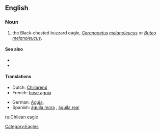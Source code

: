 ==English==

===Noun===
{{en-noun|sg=[[Chilean]] [[eagle]]}}

# the Black-chested buzzard eagle, ''[[Geranoaetus]] [[melanoleucus]]'' or ''[[Buteo]] [[melanoleucus]]''.

====See also====
*{{pedialite|Buteo melanoleucus}}
*{{specieslite|Buteo melanoleucus}}

====Translations====
{{trans-top|the Black-chested buzzard eagle, Geranoaetus melanoleucus}}
* Dutch: [[Chiliarend]] {{m}}
* French: [[buse aguia]]
{{trans-mid}}
* German: [[Aguja]],  {{t-|de|Blaubussard}}
* Spanish: [[águila mora]] {{m}}, [[águila real]]
{{trans-bottom}}

[[Category:Eagles]]

[[ru:Chilean eagle]]